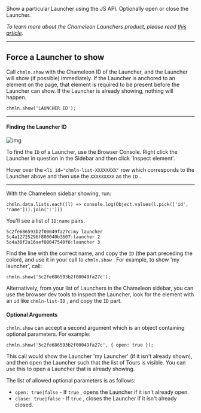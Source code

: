 Show a particular Launcher using the JS API. Optionally open or close the Launcher.

*To learn more about the Chameleon Launchers product, please read [this article](https://help.chameleon.io/launchers).*

---



## Force a Launcher to show

Call `chmln.show`  with the Chameleon ID of the Launcher, and the Launcher will show (if possible) immediately. If the Launcher is anchored to an element on the page, that element is required to be present before the Launcher can show. If the Launcher is already showing, nothing will happen.
 

```
chmln.show('LAUNCHER ID');
```

---

#### Finding the Launcher ID

![img](https://downloads.intercomcdn.com/i/o/103548306/46627b719bdb62ec08c64d63/Screen+Shot+2019-02-13+at+21.31.55.png)

To find the `ID`  of a Launcher, use the Browser Console. Right click the Launcher in question in the Sidebar and then click 'Inspect element'. 

Hover over the `<li id="chmln-list-XXXXXXXX"`  row which corresponds to the Launcher above and then use the `XXXXXXXXX`  as the `ID` .

---

With the Chameleon sidebar showing, run:

```
chmln.data.lists.each((l) => console.log(Object.values(l.pick(['id', 'name'])).join(':')))
```


You'll see a list of `ID:name` pairs.

```
5c2fe686593b2f00049fa27c:my launcher
5c4a12725296f800040b3607:launcher 2
5c4a30f2a16aef00047540f6:launcher 3
```


Find the line with the correct name, and copy the `ID`  (the part preceding the colon), and use it in your call to `chmln.show` . For example, to show 'my launcher', call:
 

```
chmln.show('5c2fe686593b2f00049fa27c');
```


Alternatively, from your list of Launchers in the Chameleon sidebar, you can use the browser dev tools to inspect the Launcher, look for the element with an `id`  like `chmln-list-ID` , and copy the `ID`  part. 



#### Optional Arguments 

`chmln.show`  can accept a second argument which is an object containing optional parameters. For example:

```
chmln.show('5c2fe686593b2f00049fa27c', { open: true });
```

This call would show the Launcher 'my Launcher' (if it isn't already shown), and then open the Launcher such that the list of Tours is visible. You can use this to open a Launcher that is already showing.

The list of allowed optional parameters is as follows:

- `open: true|false` - If `true` , opens the Launcher if it isn't already open.
- `close: true|false`  - If `true` , closes the Launcher if it isn't already closed. 
